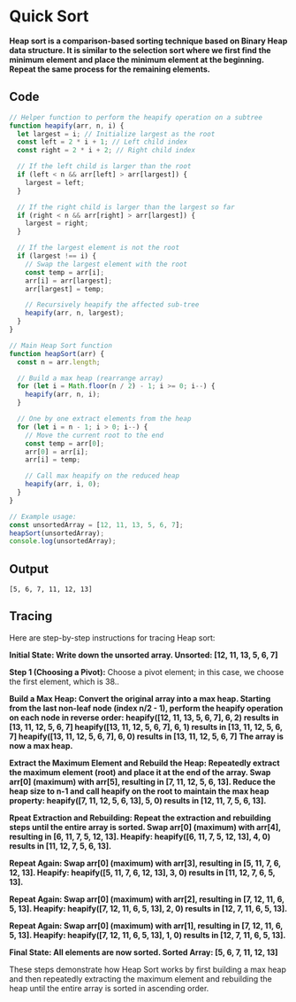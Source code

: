 # Quick Sort

**Heap sort is a comparison-based sorting technique based on Binary Heap data structure. It is similar to the selection sort where we first find the minimum element and place the minimum element at the beginning. Repeat the same process for the remaining elements.**
 

## Code
```js filename="Sorting-Algo/qs.js"
// Helper function to perform the heapify operation on a subtree
function heapify(arr, n, i) {
  let largest = i; // Initialize largest as the root
  const left = 2 * i + 1; // Left child index
  const right = 2 * i + 2; // Right child index

  // If the left child is larger than the root
  if (left < n && arr[left] > arr[largest]) {
    largest = left;
  }

  // If the right child is larger than the largest so far
  if (right < n && arr[right] > arr[largest]) {
    largest = right;
  }

  // If the largest element is not the root
  if (largest !== i) {
    // Swap the largest element with the root
    const temp = arr[i];
    arr[i] = arr[largest];
    arr[largest] = temp;

    // Recursively heapify the affected sub-tree
    heapify(arr, n, largest);
  }
}

// Main Heap Sort function
function heapSort(arr) {
  const n = arr.length;

  // Build a max heap (rearrange array)
  for (let i = Math.floor(n / 2) - 1; i >= 0; i--) {
    heapify(arr, n, i);
  }

  // One by one extract elements from the heap
  for (let i = n - 1; i > 0; i--) {
    // Move the current root to the end
    const temp = arr[0];
    arr[0] = arr[i];
    arr[i] = temp;

    // Call max heapify on the reduced heap
    heapify(arr, i, 0);
  }
}

// Example usage:
const unsortedArray = [12, 11, 13, 5, 6, 7];
heapSort(unsortedArray);
console.log(unsortedArray); 


```

## Output
```
[5, 6, 7, 11, 12, 13]

```

## Tracing 
Here are step-by-step instructions for tracing Heap sort:

**Initial State: Write down the unsorted array.
Unsorted: [12, 11, 13, 5, 6, 7]**

**Step 1 (Choosing a Pivot):**
Choose a pivot element; in this case, we choose the first element, which is 38..

**Build a Max Heap:
Convert the original array into a max heap.
Starting from the last non-leaf node (index n/2 - 1), perform the heapify operation on each node in reverse order:
heapify([12, 11, 13, 5, 6, 7], 6, 2) results in [13, 11, 12, 5, 6, 7]
heapify([13, 11, 12, 5, 6, 7], 6, 1) results in [13, 11, 12, 5, 6, 7]
heapify([13, 11, 12, 5, 6, 7], 6, 0) results in [13, 11, 12, 5, 6, 7]
The array is now a max heap.**

**Extract the Maximum Element and Rebuild the Heap:
Repeatedly extract the maximum element (root) and place it at the end of the array.
Swap arr[0] (maximum) with arr[5], resulting in [7, 11, 12, 5, 6, 13].
Reduce the heap size to n-1 and call heapify on the root to maintain the max heap property:
heapify([7, 11, 12, 5, 6, 13], 5, 0) results in [12, 11, 7, 5, 6, 13].**

**Rpeat Extraction and Rebuilding:
Repeat the extraction and rebuilding steps until the entire array is sorted.
Swap arr[0] (maximum) with arr[4], resulting in [6, 11, 7, 5, 12, 13].
Heapify: heapify([6, 11, 7, 5, 12, 13], 4, 0) results in [11, 12, 7, 5, 6, 13].**

**Repeat Again:
Swap arr[0] (maximum) with arr[3], resulting in [5, 11, 7, 6, 12, 13].
Heapify: heapify([5, 11, 7, 6, 12, 13], 3, 0) results in [11, 12, 7, 6, 5, 13].**

**Repeat Again:
Swap arr[0] (maximum) with arr[2], resulting in [7, 12, 11, 6, 5, 13].
Heapify: heapify([7, 12, 11, 6, 5, 13], 2, 0) results in [12, 7, 11, 6, 5, 13].**

**Repeat Again:
Swap arr[0] (maximum) with arr[1], resulting in [7, 12, 11, 6, 5, 13].
Heapify: heapify([7, 12, 11, 6, 5, 13], 1, 0) results in [12, 7, 11, 6, 5, 13].**

**Final State: All elements are now sorted.
Sorted Array: [5, 6, 7, 11, 12, 13]**

These steps demonstrate how Heap Sort works by first building a max heap and then repeatedly extracting the maximum element and rebuilding the heap until the entire array is sorted in ascending order.